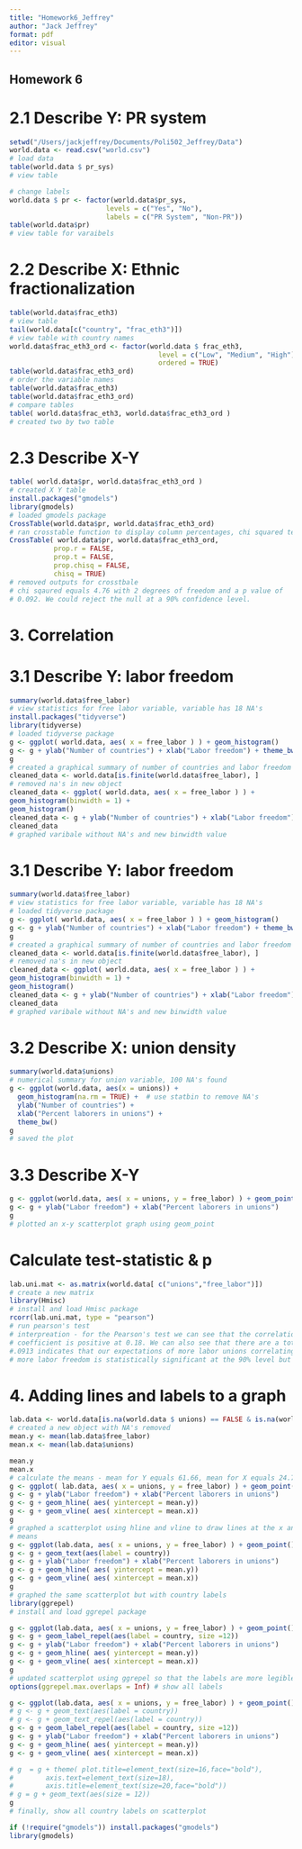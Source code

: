```yaml
---
title: "Homework6_Jeffrey"
author: "Jack Jeffrey"
format: pdf
editor: visual
---
```


## Homework 6

# 2.1 Describe Y: PR system

```r
setwd("/Users/jackjeffrey/Documents/Poli502_Jeffrey/Data")
world.data <- read.csv("world.csv")
# load data 
table(world.data $ pr_sys)
# view table 
```

```r
# change labels
world.data $ pr <- factor(world.data$pr_sys, 
                        levels = c("Yes", "No"),
                        labels = c("PR System", "Non-PR"))
table(world.data$pr)
# view table for varaibels
```

# 2.2 Describe X: Ethnic fractionalization

```r
table(world.data$frac_eth3)
# view table 
tail(world.data[c("country", "frac_eth3")])
# view table with country names
world.data$frac_eth3_ord <- factor(world.data $ frac_eth3, 
                                     level = c("Low", "Medium", "High"), # order it in this way
                                     ordered = TRUE)
table(world.data$frac_eth3_ord)
# order the variable names
table(world.data$frac_eth3)
table(world.data$frac_eth3_ord)
# compare tables
table( world.data$frac_eth3, world.data$frac_eth3_ord )
# created two by two table 
```

# 2.3 Describe X-Y

```r
table( world.data$pr, world.data$frac_eth3_ord )
# created X Y table 
install.packages("gmodels")
library(gmodels)
# loaded gmodels package 
CrossTable(world.data$pr, world.data$frac_eth3_ord)
# ran crosstable function to display column percentages, chi squared test, # and p-value 
CrossTable( world.data$pr, world.data$frac_eth3_ord,
           prop.r = FALSE,     
           prop.t = FALSE,    
           prop.chisq = FALSE, 
           chisq = TRUE)
# removed outputs for crosstbale
# chi sqaured equals 4.76 with 2 degrees of freedom and a p value of 
# 0.092. We could reject the null at a 90% confidence level. 
```

# 3. Correlation

# 3.1 Describe Y: labor freedom

```r
summary(world.data$free_labor)
# view statistics for free labor variable, variable has 18 NA's 
install.packages("tidyverse")
library(tidyverse)
# loaded tidyverse package 
g <- ggplot( world.data, aes( x = free_labor ) ) + geom_histogram()
g <- g + ylab("Number of countries") + xlab("Labor freedom") + theme_bw()
g
# created a graphical summary of number of countries and labor freedom
cleaned_data <- world.data[is.finite(world.data$free_labor), ]
# removed na's in new object 
cleaned_data <- ggplot( world.data, aes( x = free_labor ) ) +
geom_histogram(binwidth = 1) +
geom_histogram()
cleaned_data <- g + ylab("Number of countries") + xlab("Labor freedom") + theme_bw()
cleaned_data
# graphed varibale without NA's and new binwidth value
```

# 3.1 Describe Y: labor freedom

```r
summary(world.data$free_labor)
# view statistics for free labor variable, variable has 18 NA's 
# loaded tidyverse package 
g <- ggplot( world.data, aes( x = free_labor ) ) + geom_histogram()
g <- g + ylab("Number of countries") + xlab("Labor freedom") + theme_bw()
g
# created a graphical summary of number of countries and labor freedom
cleaned_data <- world.data[is.finite(world.data$free_labor), ]
# removed na's in new object 
cleaned_data <- ggplot( world.data, aes( x = free_labor ) ) +
geom_histogram(binwidth = 1) +
geom_histogram()
cleaned_data <- g + ylab("Number of countries") + xlab("Labor freedom") + theme_bw()
cleaned_data
# graphed varibale without NA's and new binwidth value
```

# 3.2 Describe X: union density

```r
summary(world.data$unions)
# numerical summary for union variable, 100 NA's found 
g <- ggplot(world.data, aes(x = unions)) + 
  geom_histogram(na.rm = TRUE) +  # use statbin to remove NA's
  ylab("Number of countries") + 
  xlab("Percent laborers in unions") + 
  theme_bw()
g
# saved the plot
```

# 3.3 Describe X-Y

```r
g <- ggplot(world.data, aes( x = unions, y = free_labor) ) + geom_point()  + theme_bw()
g <- g + ylab("Labor freedom") + xlab("Percent laborers in unions")
g
# plotted an x-y scatterplot graph using geom_point
```

# Calculate test-statistic & p

```r
lab.uni.mat <- as.matrix(world.data[ c("unions","free_labor")])
# create a new matrix 
library(Hmisc)
# install and load Hmisc package 
rcorr(lab.uni.mat, type = "pearson")
# run pearson's test
# interpreation - for the Pearson's test we can see that the correlation 
# coefficient is positive at 0.18. We can also see that there are a total of # 91 observations present in both our x and y variables. The p value of 0
#.0913 indicates that our expectations of more labor unions correlating to 
# more labor freedom is statistically significant at the 90% level but not  # at the 95% level. 
```

# 4. Adding lines and labels to a graph

```r
lab.data <- world.data[is.na(world.data $ unions) == FALSE & is.na(world.data$free_labor) == FALSE, ]
# created a new object with NA's removed 
mean.y <- mean(lab.data$free_labor)
mean.x <- mean(lab.data$unions)

mean.y
mean.x
# calculate the means - mean for Y equals 61.66, mean for X equals 24.74
g <- ggplot( lab.data, aes( x = unions, y = free_labor) ) + geom_point( )  + theme_bw()
g <- g + ylab("Labor freedom") + xlab("Percent laborers in unions")
g <- g + geom_hline( aes( yintercept = mean.y))
g <- g + geom_vline( aes( xintercept = mean.x))
g
# graphed a scatterplot using hline and vline to draw lines at the x and y
# means 
g <- ggplot(lab.data, aes( x = unions, y = free_labor) ) + geom_point()  + theme_bw()
g <- g + geom_text(aes(label = country))
g <- g + ylab("Labor freedom") + xlab("Percent laborers in unions")
g <- g + geom_hline( aes( yintercept = mean.y))
g <- g + geom_vline( aes( xintercept = mean.x))
g
# graphed the same scatterplot but with country labels
library(ggrepel)
# install and load ggrepel package

g <- ggplot(lab.data, aes( x = unions, y = free_labor) ) + geom_point()  + theme_bw()
g <- g + geom_label_repel(aes(label = country, size =12))
g <- g + ylab("Labor freedom") + xlab("Percent laborers in unions")
g <- g + geom_hline( aes( yintercept = mean.y))
g <- g + geom_vline( aes( xintercept = mean.x))
g
# updated scatterplot using ggrepel so that the labels are more legible 
options(ggrepel.max.overlaps = Inf) # show all labels 

g <- ggplot(lab.data, aes( x = unions, y = free_labor) ) + geom_point()  + theme_bw()
# g <- g + geom_text(aes(label = country))
# g <- g + geom_text_repel(aes(label = country))
g <- g + geom_label_repel(aes(label = country, size =12))
g <- g + ylab("Labor freedom") + xlab("Percent laborers in unions")
g <- g + geom_hline( aes( yintercept = mean.y))
g <- g + geom_vline( aes( xintercept = mean.x))

# g  = g + theme( plot.title=element_text(size=16,face="bold"),
#        axis.text=element_text(size=18),
#        axis.title=element_text(size=20,face="bold"))
# g = g + geom_text(aes(size = 12))
g
# finally, show all country labels on scatterplot
```
```r
if (!require("gmodels")) install.packages("gmodels")
library(gmodels)
```
